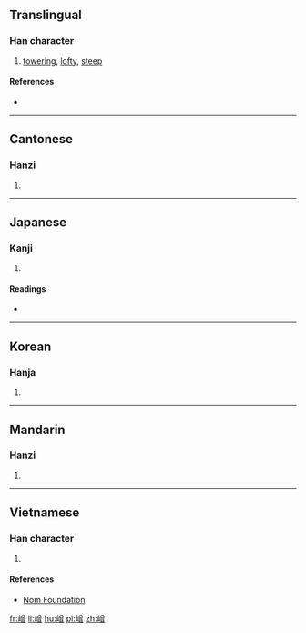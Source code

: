 ==Translingual==

===Han character===
{{Han char|rn=46|rad=山|as=12|sn=15|four=2876<sub>6</sub>|canj=山金田日 (UCWA)|ids=⿰[[山]][[曾]]}}

# [[towering]], [[lofty]], [[steep]]

====References====
* {{Han ref|kx=0319.270|dkj=08458|hdz=10799.110|uh=5D92|ud=23954|bh=E565|bd=58725}}

----

==Cantonese==

===Hanzi===
{{yue-hanzi|jyut=[[cang4]]|y=chang4}}

# {{defn|lang=yue|sort=山12}}

----

==Japanese==

===Kanji===
{{ja-kanji|grade=|rs=山12}}

# {{defn|lang=ja|sort=山12}}

====Readings====
* {{ja-readings|on=[[しょう]] (shō), [[ぞう]] (zō), [[そう]] (sō), [[じょう]] (jō)|kun=}}

----

==Korean==

===Hanja===
{{ko-hanja|hangeul=증|rv=jeung|mr=chŭng}}

# {{defn|lang=ko|sort=山12}}

----

==Mandarin==

===Hanzi===
{{cmn-hanzi|pin=[[céng]] ([[ceng2]])|wg=ts'eng<sup>2</sup>}}

# {{defn|lang=cmn|sort=山12}}

----

==Vietnamese==

===Han character===
{{vi-readings|rs=山12| hanviet = tằng}}

# {{defn|lang=vi|sort=山12}}

====References====
*[http://nomfoundation.org/common/nom_details.php?codepoint=5d92 Nom Foundation]

[[fr:嶒]]
[[li:嶒]]
[[hu:嶒]]
[[pl:嶒]]
[[zh:嶒]]